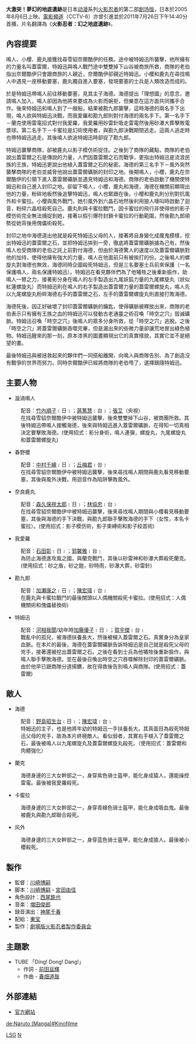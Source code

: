 {{Unreferenced|time=2022-05-10T23:55:52+00:00}}
{{noteta
|1=zh-hk:大激突！夢幻的地底遺跡; zh-tw:大激突！幻之地底遺跡;
}}
{{Pathnav|火影忍者|frame=1}}
{{noteTA|G1=NARUTO}}

'''大激突！夢幻的地底遺跡'''是日本[[动漫|动漫]]系列[[火影忍者|火影忍者]]的第二部[[剧场版|剧场版]]，日本於2005年8月6日上映。[[电影频道_(CCTV-6)|電影頻道]]（CCTV-6）亦曾引進並於2011年7月26日下午14:40分首播，片名翻譯為《'''火影忍者：幻之地底遺跡'''》。

== 內容提要 ==
鳴人、小櫻、鹿丸接獲找尋雪貂奈爾酷伊的任務。途中被特姆迅所襲擊，他所擁有的力量名叫蓋雷爾，特姆迅與鳴人戰鬥途中雙雙掉下山谷被商旅所救，商隊的老伯指出奈爾酷伊只會跟商旅的人親近，奈爾酷伊卻親近特姆迅。小櫻和鹿丸在尋找鳴人中遇見一座移動要塞，鹿丸獨自進入要塞，發現要塞的士兵是人類改造而成的。

於是特姆迅帶鳴人前往移動要塞，見其主子海德。海德提出「理想國」的意念，邀請鳴人加入，鳴人卻因為他將來要成為火影而婉拒，但樂意在這方面共同攜手合作。後來特姆迅和鳴人到了一艘船，結果被勘九郎襲擊，這時海德的兩名手下出現，鳴人欲與特姆迅決戰，而我愛羅和勘九郎則對付海德的兩名手下。第一名手下－蘭克使用雷電招式對付我愛羅，我愛羅用砂雷針吸走雷電然後用砂瀑大葬擊敗電漿球。第二名手下－卡蜜拉是幻術使用者，與勘九郎決戰期間逃走。這兩人逃走時也帶特姆迅逃走。其後鳴人欲追特姆迅時卻捉了勘九郎。

特姆迅襲擊商隊，卻被鹿丸以影子模仿術捉住。之後到了商隊的藏點，商隊的老伯說出蓋雷爾之石是傳說的力量，人們因蓋雷爾之石而戰爭，更指出特姆迅是流浪民族的王族，特姆迅更說出他植入蓋雷爾之石的秘密。海德的第三名手下－風外突然襲擊商隊的老伯並威脅他說出蓋雷爾礦脈的封印之地。後期鳴人，小櫻，鹿丸在奈爾酷伊的引領下進入蓋雷爾礦脈並遇見特姆迅和海德。商隊的老伯啟動了機關使特姆迅和自己進入封印之地。卻留下鳴人，小櫻，鹿丸和海德，海德在機關前顯現出他的力量，粉碎地板然後追擊特姆迅，鳴人也緊跟在後。小櫻和鹿丸則分別對抗風外和卡蜜拉。小櫻與風外戰鬥，她引風外到六晶石地然後利用狼人嚎叫時啟動了迴音，粉碎六晶柱殺死自己。鹿丸則與卡蜜拉戰鬥，因卡蜜拉的飛行非使得他的影子模仿術完全無法捕捉到她，接著以假引爆符封鎖卡蜜拉的行動範圍，然後勘九郎順勢從她背後用傀儡術殺死。

封印之地中海德道出他就是殺死特姆迅父母的人，接著將自身變化成魔鬼模樣，挖出特姆迅的蓋雷爾之石，並把特姆迅摔到一旁，徹底將蓋雷爾礦脈據為己有。然後鳴人也受商隊的老伯之託上前對付海德，但由於海德驚人的速度以及蓋雷爾礦脈對他的加持，使得他擁有強大的力量，鳴人在他面前只有被挨打的份。之後鳴人的螺旋丸對海德也無效，海德同時企圖殺死特姆迅，但是三名要塞士兵前來保護（一名保護鳴人，兩名保護特姆迅）。特姆迅在看見夥伴們為了他犧牲之後重新振作，助鳴人一臂之力，接著影分身在鳴人的左手製造出九尾妖狐力量的九尾螺旋丸（狀似紅蓮螺旋丸）而特姆迅則在鳴人的右手製造出蓋雷爾力量的蓋雷爾螺旋丸，鳴人先以九尾螺旋丸粉碎海德右手的蓋雷爾之石，左手的蓋雷爾螺旋丸則直接打敗海德。

海德死後，因正好破壞了封印蓋雷爾礦脈的鑰匙，使得礦脈被釋放出來，商隊的老伯表示只有擁有王族之血的特姆迅可以發動古老通靈之術召喚「時空之穴」毀滅礦脈。特姆迅召喚「時空之穴」後鳴人的眾多分身所救，從「時空之穴」逃脫。之後「時空之穴」將蓋雷爾礦脈吞噬完畢，但是漏出來的些微力量卻讓荒地冒出綠色植物。特姆迅醒來的那一刻，原本漆黑的圖畫顯現出它的真實樣貌，其實它並不是絕望的畫。

最後特姆迅與被拯救起來的夥伴們一同搭船離開，向鳴人與商隊告別、為了創造沒有戰爭的世界而努力。同時奈爾酷伊已經將商隊的老伯甩了，選擇跟隨特姆迅。

== 主要人物 ==
* 漩渦鳴人
:配音：[[竹內順子|竹內順子]]﹝日﹞；[[蔣篤慧|蔣篤慧]]﹝台﹞；[[張艾|張艾]]（央視）
:在找尋雪貂奈爾酷伊中被特姆迅襲擊，後來雙雙掉下山谷，被商團所救。其後特姆迅帶鳴人接觸海德，後來與特姆迅進入蓋雷爾礦脈，在得知一切真相決定要擊敗海德。(使用招式：影分身術，鳴人連彈，螺旋丸，九尾螺旋丸和蓋雷爾螺旋丸)
* 春野櫻
:配音：[[中村千繪|中村千繪]]﹝日﹞；[[丘梅君|丘梅君]]﹝台﹞
:在找尋雪貂奈爾酷伊中被特姆迅襲擊，後來尋找鳴人期間與鹿丸看見移動要塞，其後與風外決戰，用迴音作為陷阱擊敗風外。
* 奈良鹿丸
:配音：[[森久保祥太郎|森久保祥太郎]]﹝日﹞；[[林協忠|林協忠]]﹝台﹞
:在找尋雪貂奈爾酷伊中被特姆迅襲擊，後來尋找鳴人期間與小櫻看見移動要塞，其後與海德的手下決戰，與勘九郎聯手擊敗海德的手下（女性，本名卡蜜拉）。(使用招式：影子模仿術，影子束縛術和影子絞首術)
* 我愛羅
:配音：[[石田彰|石田彰]]﹝日﹞；[[郭馨雅|郭馨雅]]﹝台﹞
:為防止海德進攻風之國，與蘭克戰鬥，其後以砂雷神和砂瀑大葬殺死蘭克。(使用招式：砂之盾，砂之鎧，砂時雨，砂瀑大葬，砂雷針)
* 勘九郎
:配音：[[加瀬康之|加瀬康之]]﹝日﹞；[[陳宏瑋|陳宏瑋]]﹝台﹞
:在鹿丸與卡蜜拉戰鬥的最後關頭以人偶機關殺死卡蜜拉。(使用招式：人偶機關術和傀儡替換術)
* 特姆迅
:配音：[[河相我聞|河相我聞]]/幼年時[[加藤優子|加藤優子]]﹝日﹞；[[賀宇傑|賀宇傑]]﹝台﹞
:戰亂中的孤兒，被海德扶養長大，然後被植入蓋雷爾之石。真實身分為皇家血脈。在本片的最後，海德在蓋雷爾礦脈告訴特姆迅是自己就是殺死父母的兇手，接著還被挖出蓋雷爾之石。之後在看到士兵為他犧牲後重新振作，與鳴人聯手擊敗海德。並在最後召喚出時空之穴吞噬解除封印的蓋雷爾礦脈。由於他早已跟商隊分道揚鑣，故在得救後告別鳴人與商隊。(使用招式：蓋雷爾)

== 敵人 ==
* 海德
:配音：[[野島昭生台|野島昭生台]]﹝日﹞；[[陳宏瑋|陳宏瑋]]﹝台﹞
:特姆迅的主子，也是他將年幼的特姆迅一手扶養長大。其真面目為殺死特姆迅父母的兇手，故為本片終極敵人。看似弱者，其實右手植入了蓋雷爾之石，最後被鳴人以九尾螺旋丸及蓋雷爾螺旋丸殺死。（使用招式：蓋雷爾和肉體強化）
* 蘭克
:海德身邊的三大女幹部之一，身穿紫色骑士盔甲，能化身成猿人，還能操控雷電。最後被我愛羅殺死。
* 卡蜜拉
:海德身邊的三大女幹部之一，身穿青綠色骑士盔甲，能化身成吸血鬼。最後被鹿丸與勘九郎聯合殺死。
* 风外
:海德身邊的三大女幹部之一，身穿蓝色骑士盔甲，能化身成狼人。最後被小櫻殺死。

== 製作 ==
* 監督：[[川崎博嗣|川崎博嗣]]
* 脚本：[[川崎博嗣|川崎博嗣]]・[[宮田由佳|宮田由佳]]
* 角色設計：[[西尾鉄也|西尾鉄也]]
* 音楽：[[増田俊郎|増田俊郎]]
* 録音演出：[[神尾千春|神尾千春]]
* 配給：[[東宝|東宝]]
* 製作：[[劇場版火影忍者製作委員会|劇場版火影忍者製作委員会]]

== 主題歌 ==
*TUBE 「Ding! Dong! Dang!」 
**作詞 - [[前田亘輝|前田亘輝]]
**作曲 - [[春畑道哉|春畑道哉]]

== 外部連結 ==
*{{ja}}[https://web.archive.org/web/20090220135714/http://pierrot.jp/title/naruto/movie2005/index.html 官方網站]
{{電視節目的變遷
|電視台= {{flagicon|HKG}} [[Animax_Asia|Animax]]
|播放檔次= 星期六 23:00－25:00 節目
|節目名稱= 火影忍者劇場版：夢幻的地底遺跡<br />（2016年12月24日）
|上一節目= [[一拳超人|一拳超人]]<br />重播
|下一節目= [[火影忍者劇場版_忍者之路|火影忍者劇場版 忍者之路]]
}}

{{火影忍者}}

{{DEFAULTSORT:Gekijōban Daigekitotsu! Maboroshi no Chiteiiseki Dattebayo}}
[[Category:火影忍者剧场版|LSG]]
[[Category:2005年日本動畫電影|N]]

[[de:Naruto_(Manga)#Kinofilme|de:Naruto (Manga)#Kinofilme]]